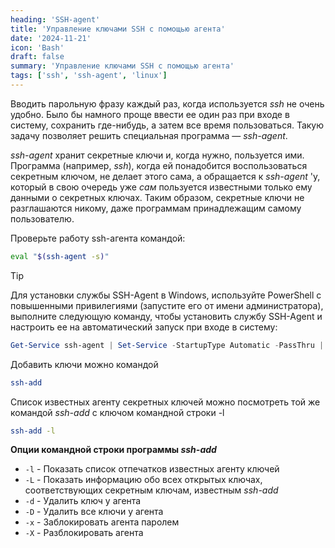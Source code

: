 ```yaml
---
heading: 'SSH-agent'
title: 'Управление ключами SSH с помощью агента'
date: '2024-11-21'
icon: 'Bash'
draft: false
summary: 'Управление ключами SSH с помощью агента'
tags: ['ssh', 'ssh-agent', 'linux']
---
```


Вводить парольную фразу каждый раз, когда используется *ssh* не очень удобно. Было бы намного проще ввести ее один раз при входе в систему, сохранить где-нибудь, а затем все время пользоваться. Такую задачу позволяет решить специальная программа — *ssh-agent*.

*ssh-agent* хранит секретные ключи и, когда нужно, пользуется ими. Программа (например, *ssh*), когда ей понадобится воспользоваться секретным ключом, не делает этого сама, а обращается к *ssh-agent* 'у, который в свою очередь уже *сам* пользуется известными только ему данными о секретных ключах. Таким образом, секретные ключи не разглашаются никому, даже программам принадлежащим самому пользователю.

Проверьте работу ssh-агента командой:

```bash
eval "$(ssh-agent -s)"
```

> [!tip]
> Для установки службы SSH-Agent в Windows, используйте PowerShell с повышенными привилегиями (запустите его от имени администратора), выполните следующую команду, чтобы установить службу SSH-Agent и настроить ее на автоматический запуск при входе в систему:

```powershell
Get-Service ssh-agent | Set-Service -StartupType Automatic -PassThru | Start-Service
```

Добавить ключи можно командой

```bash
ssh-add
```

Список известных агенту секретных ключей можно посмотреть той же командой *ssh-add* с ключом командной строки -l

```bash
ssh-add -l
```

**Опции командной строки программы *ssh-add***

- `-l` - Показать список отпечатков известных агенту ключей
- `-L` - Показать информацию обо всех открытых ключах, соответствующих секретным ключам, известным *ssh-add*
- `-d` - Удалить ключ у агента
- `-D` - Удалить все ключи у агента
- `-x` - Заблокировать агента паролем
- `-X` - Разблокировать агента
